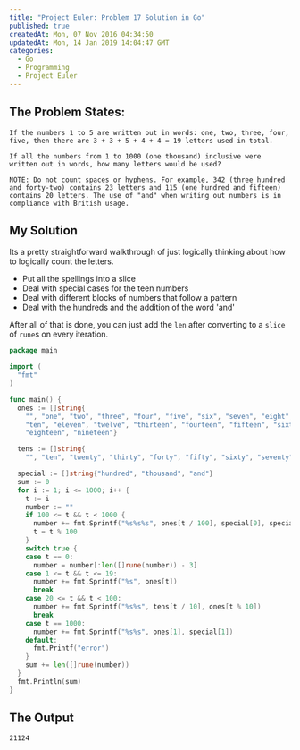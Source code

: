 ```yaml
---
title: "Project Euler: Problem 17 Solution in Go"
published: true
createdAt: Mon, 07 Nov 2016 04:34:50
updatedAt: Mon, 14 Jan 2019 14:04:47 GMT
categories:
  - Go
  - Programming
  - Project Euler
---
```


## The Problem States:

```
If the numbers 1 to 5 are written out in words: one, two, three, four, five, then there are 3 + 3 + 5 + 4 + 4 = 19 letters used in total.

If all the numbers from 1 to 1000 (one thousand) inclusive were written out in words, how many letters would be used?

NOTE: Do not count spaces or hyphens. For example, 342 (three hundred and forty-two) contains 23 letters and 115 (one hundred and fifteen) contains 20 letters. The use of "and" when writing out numbers is in compliance with British usage.
```

## My Solution

Its a pretty straightforward walkthrough of just logically thinking about how to logically count the letters.

- Put all the spellings into a slice
- Deal with special cases for the teen numbers
- Deal with different blocks of numbers that follow a pattern
- Deal with the hundreds and the addition of the word 'and'

After all of that is done, you can just add the `len` after converting to a `slice` of `rune`s on every iteration.

```go
package main

import (
  "fmt"
)

func main() {
  ones := []string{
    "", "one", "two", "three", "four", "five", "six", "seven", "eight", "nine",
    "ten", "eleven", "twelve", "thirteen", "fourteen", "fifteen", "sixteen", "seventeen",
    "eighteen", "nineteen"}

  tens := []string{
    "", "ten", "twenty", "thirty", "forty", "fifty", "sixty", "seventy", "eighty", "ninety"}

  special := []string{"hundred", "thousand", "and"}
  sum := 0
  for i := 1; i <= 1000; i++ {
    t := i
    number := ""
    if 100 <= t && t < 1000 {
      number += fmt.Sprintf("%s%s%s", ones[t / 100], special[0], special[2])
      t = t % 100
    }
    switch true {
    case t == 0:
      number = number[:len([]rune(number)) - 3]
    case 1 <= t && t <= 19:
      number += fmt.Sprintf("%s", ones[t])
      break
    case 20 <= t && t < 100:
      number += fmt.Sprintf("%s%s", tens[t / 10], ones[t % 10])
      break
    case t == 1000:
      number += fmt.Sprintf("%s%s", ones[1], special[1])
    default:
      fmt.Printf("error")
    }
    sum += len([]rune(number))
  }
  fmt.Println(sum)
}
```

## The Output

```bash
21124
```
